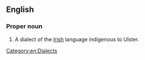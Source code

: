==English==
{{wikipedia}}

===Proper noun===
{{en-proper noun|head=[[Ulster]] [[Irish]]}}

# {{Ireland}} A dialect of the [[Irish]] language indigenous to Ulster.

[[Category:en:Dialects]]
